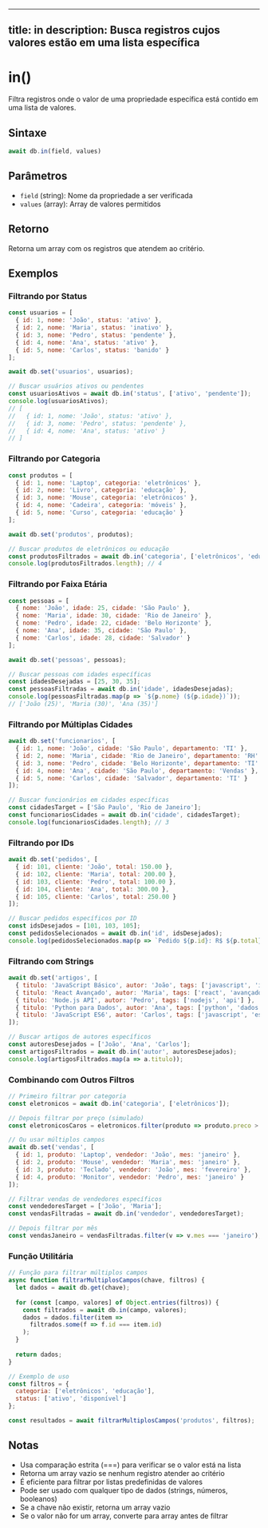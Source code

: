 
---
title: in
description: Busca registros cujos valores estão em uma lista específica
---

# in()

Filtra registros onde o valor de uma propriedade específica está contido em uma lista de valores.

## Sintaxe

```javascript
await db.in(field, values)
```

## Parâmetros

- `field` (string): Nome da propriedade a ser verificada
- `values` (array): Array de valores permitidos

## Retorno

Retorna um array com os registros que atendem ao critério.

## Exemplos

### Filtrando por Status

```javascript
const usuarios = [
  { id: 1, nome: 'João', status: 'ativo' },
  { id: 2, nome: 'Maria', status: 'inativo' },
  { id: 3, nome: 'Pedro', status: 'pendente' },
  { id: 4, nome: 'Ana', status: 'ativo' },
  { id: 5, nome: 'Carlos', status: 'banido' }
];

await db.set('usuarios', usuarios);

// Buscar usuários ativos ou pendentes
const usuariosAtivos = await db.in('status', ['ativo', 'pendente']);
console.log(usuariosAtivos);
// [
//   { id: 1, nome: 'João', status: 'ativo' },
//   { id: 3, nome: 'Pedro', status: 'pendente' },
//   { id: 4, nome: 'Ana', status: 'ativo' }
// ]
```

### Filtrando por Categoria

```javascript
const produtos = [
  { id: 1, nome: 'Laptop', categoria: 'eletrônicos' },
  { id: 2, nome: 'Livro', categoria: 'educação' },
  { id: 3, nome: 'Mouse', categoria: 'eletrônicos' },
  { id: 4, nome: 'Cadeira', categoria: 'móveis' },
  { id: 5, nome: 'Curso', categoria: 'educação' }
];

await db.set('produtos', produtos);

// Buscar produtos de eletrônicos ou educação
const produtosFiltrados = await db.in('categoria', ['eletrônicos', 'educação']);
console.log(produtosFiltrados.length); // 4
```

### Filtrando por Faixa Etária

```javascript
const pessoas = [
  { nome: 'João', idade: 25, cidade: 'São Paulo' },
  { nome: 'Maria', idade: 30, cidade: 'Rio de Janeiro' },
  { nome: 'Pedro', idade: 22, cidade: 'Belo Horizonte' },
  { nome: 'Ana', idade: 35, cidade: 'São Paulo' },
  { nome: 'Carlos', idade: 28, cidade: 'Salvador' }
];

await db.set('pessoas', pessoas);

// Buscar pessoas com idades específicas
const idadesDesejadas = [25, 30, 35];
const pessoasFiltradas = await db.in('idade', idadesDesejadas);
console.log(pessoasFiltradas.map(p => `${p.nome} (${p.idade})`));
// ['João (25)', 'Maria (30)', 'Ana (35)']
```

### Filtrando por Múltiplas Cidades

```javascript
await db.set('funcionarios', [
  { id: 1, nome: 'João', cidade: 'São Paulo', departamento: 'TI' },
  { id: 2, nome: 'Maria', cidade: 'Rio de Janeiro', departamento: 'RH' },
  { id: 3, nome: 'Pedro', cidade: 'Belo Horizonte', departamento: 'TI' },
  { id: 4, nome: 'Ana', cidade: 'São Paulo', departamento: 'Vendas' },
  { id: 5, nome: 'Carlos', cidade: 'Salvador', departamento: 'TI' }
]);

// Buscar funcionários em cidades específicas
const cidadesTarget = ['São Paulo', 'Rio de Janeiro'];
const funcionariosCidades = await db.in('cidade', cidadesTarget);
console.log(funcionariosCidades.length); // 3
```

### Filtrando por IDs

```javascript
await db.set('pedidos', [
  { id: 101, cliente: 'João', total: 150.00 },
  { id: 102, cliente: 'Maria', total: 200.00 },
  { id: 103, cliente: 'Pedro', total: 100.00 },
  { id: 104, cliente: 'Ana', total: 300.00 },
  { id: 105, cliente: 'Carlos', total: 250.00 }
]);

// Buscar pedidos específicos por ID
const idsDesejados = [101, 103, 105];
const pedidosSelecionados = await db.in('id', idsDesejados);
console.log(pedidosSelecionados.map(p => `Pedido ${p.id}: R$ ${p.total}`));
```

### Filtrando com Strings

```javascript
await db.set('artigos', [
  { titulo: 'JavaScript Básico', autor: 'João', tags: ['javascript', 'iniciante'] },
  { titulo: 'React Avançado', autor: 'Maria', tags: ['react', 'avançado'] },
  { titulo: 'Node.js API', autor: 'Pedro', tags: ['nodejs', 'api'] },
  { titulo: 'Python para Dados', autor: 'Ana', tags: ['python', 'dados'] },
  { titulo: 'JavaScript ES6', autor: 'Carlos', tags: ['javascript', 'es6'] }
]);

// Buscar artigos de autores específicos
const autoresDesejados = ['João', 'Ana', 'Carlos'];
const artigosFiltrados = await db.in('autor', autoresDesejados);
console.log(artigosFiltrados.map(a => a.titulo));
```

### Combinando com Outros Filtros

```javascript
// Primeiro filtrar por categoria
const eletronicos = await db.in('categoria', ['eletrônicos']);

// Depois filtrar por preço (simulado)
const eletronicosCaros = eletronicos.filter(produto => produto.preco > 100);

// Ou usar múltiplos campos
await db.set('vendas', [
  { id: 1, produto: 'Laptop', vendedor: 'João', mes: 'janeiro' },
  { id: 2, produto: 'Mouse', vendedor: 'Maria', mes: 'janeiro' },
  { id: 3, produto: 'Teclado', vendedor: 'João', mes: 'fevereiro' },
  { id: 4, produto: 'Monitor', vendedor: 'Pedro', mes: 'janeiro' }
]);

// Filtrar vendas de vendedores específicos
const vendedoresTarget = ['João', 'Maria'];
const vendasFiltradas = await db.in('vendedor', vendedoresTarget);

// Depois filtrar por mês
const vendasJaneiro = vendasFiltradas.filter(v => v.mes === 'janeiro');
```

### Função Utilitária

```javascript
// Função para filtrar múltiplos campos
async function filtrarMultiplosCampos(chave, filtros) {
  let dados = await db.get(chave);
  
  for (const [campo, valores] of Object.entries(filtros)) {
    const filtrados = await db.in(campo, valores);
    dados = dados.filter(item => 
      filtrados.some(f => f.id === item.id)
    );
  }
  
  return dados;
}

// Exemplo de uso
const filtros = {
  categoria: ['eletrônicos', 'educação'],
  status: ['ativo', 'disponível']
};

const resultados = await filtrarMultiplosCampos('produtos', filtros);
```

## Notas

- Usa comparação estrita (===) para verificar se o valor está na lista
- Retorna um array vazio se nenhum registro atender ao critério
- É eficiente para filtrar por listas predefinidas de valores
- Pode ser usado com qualquer tipo de dados (strings, números, booleanos)
- Se a chave não existir, retorna um array vazio
- Se o valor não for um array, converte para array antes de filtrar
